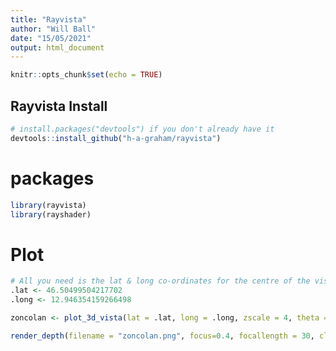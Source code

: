 ---
title: "Rayvista"
author: "Will Ball"
date: "15/05/2021"
output: html_document
---

```{r setup, include=FALSE}
knitr::opts_chunk$set(echo = TRUE)
```

## Rayvista Install

```{r install, warning = FALSE, message = FALSE}
# install.packages("devtools") if you don't already have it
devtools::install_github("h-a-graham/rayvista")
```
# packages

```{r load, warning = FALSE, message = FALSE}
library(rayvista)
library(rayshader)
```

# Plot

```{r plot, warning = FALSE, message = FALSE}
# All you need is the lat & long co-ordinates for the centre of the vista
.lat <- 46.50499504217702
.long <- 12.946354159266498

zoncolan <- plot_3d_vista(lat = .lat, long = .long, zscale = 4, theta = 110, phi = 20, zoom = 0.4, baseshape = "circle", background = "light grey")

render_depth(filename = "zoncolan.png", focus=0.4, focallength = 30, clear=TRUE)
```

